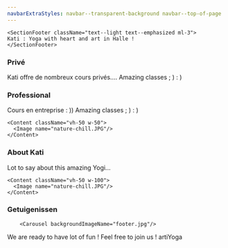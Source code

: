 ```yaml
---
navbarExtraStyles: navbar--transparent-background navbar--top-of-page
---
```


<Section>  
  <Background imageName="meditation.jpg" className="vh-100 w-100">
    
    <SectionFooter className="text--light text--emphasized ml-3">
    Kati : Yoga with heart and art in Halle !
    </SectionFooter>
    
  </Background>
  
</Section>


<Section>
  <Content className="ml-3 mt-3 vh-50 w-100">
    <h3>Privé</h3>
    Kati offre de nombreux cours privés....
  </Content>
  <Background imageName="meditation.jpg" className="vh-50 w-100">
    <Content>
    <SectionHeader className="text--light text--emphasized ml-3">Amazing classes ; ) : )</SectionHeader>
    </Content>
  </Background>
  
</Section>

<Section>
  <Content className="ml-3 mt-3 vh-50 w-100">
    <h3>Professional</h3>
    Cours en entreprise : ))
  </Content>
  <Background imageName="meditation.jpg" className="vh-50 w-100">
    <Content>
    <SectionHeader className="text--light text--emphasized ml-3">Amazing classes ; ) : )</SectionHeader>
    </Content>
  </Background>
  
</Section>

<Section className="mt-3">
  
  
    <Content className="vh-50 w-50">
      <Image name="nature-chill.JPG"/>
    </Content>
  

  <Content className="pl-3 mt-3 vh-50 w-50">
     <h3>About Kati</h3>
    Lot to say about this amazing Yogi...
  </Content>
  
</Section>


<Section className="mt-3">
  
  
    <Content className="vh-50 w-100">
      <Image name="nature-chill.JPG"/>
    </Content>
  

  <Content className="pl-3 pr-3 mt-3 w-100">
     <h3>Getuigenissen</h3> 
      
        <Carousel backgroundImageName="footer.jpg"/>
     
  </Content>
  
</Section>




<Section className="mt-3 mb-3">
  <Background imageName="meditation.jpg">    
    <Content className="text--light">
    We are ready to have lot of fun !</Content>
    <Content className="text--light">
    Feel free to join us !
    </Content>
    <SectionFooter className="text--light text--emphasized">artiYoga</SectionFooter>

  </Background>
  
</Section>
